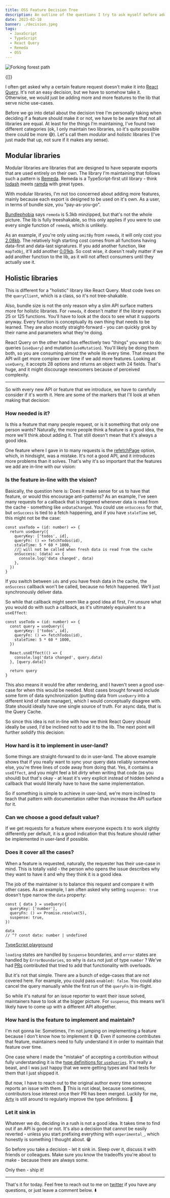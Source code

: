 ```yaml
---
title: OSS Feature Decision Tree
description: An outline of the questions I try to ask myself before adding new features
date: 2023-02-18
banner: ./decision.jpeg
tags:
  - JavaScript
  - TypeScript
  - React Query
  - Remeda
  - OSS
---
```



<img src="./decision.jpeg" alt="Forking forest path" />

<Attribution name="Jens Lelie" url="https://unsplash.com/@madebyjens" />

<Translations>{[]}</Translations>

I often get asked why a certain feature request doesn't make it into [React Query](https://tanstack.com/query/latest). It's not an easy decision, but we have to somehow take it. Otherwise, we would just be adding more and more features to the lib that serve niche use-cases.

Before we go into detail about the decision tree I'm personally taking when deciding if a feature should make it or not, we have to be aware that not all libraries are equal. At least for the things I'm maintaining, I've found two different categories (ok, I only maintain two libraries, so it's quite possible there could be more 😅). Let's call them _modular_ and _holistic_ libraries (I've just made that up, not sure if it makes any sense).

## Modular libraries

Modular libraries are libraries that are designed to have separate exports that are used entirely on their own. The library I'm maintaining that follows such a pattern is [Remeda](https://remedajs.com/). Remeda is a TypeScript-first util library - think [lodash](https://lodash.com/) meets [ramda](https://ramdajs.com/) with great types.

With modular libraries, I'm not too concerned about adding more features, mainly because each export is designed to be used on it's own. As a user, in terms of bundle size, you "pay-as-you-go".

[Bundlephobia](https://bundlephobia.com/package/remeda@1.6.1) says `remeda` is 5.3kb minzipped, but that's not the whole picture. The lib is fully treeshakable, so this only applies if you were to use every single function of `remeda`, which is unlikely.

As an example, if you're only using `omitBy` from `remeda`, it will only cost you [2.08kb](https://bundlejs.com/?bundle&q=remeda&treeshake=%5B%7B+omitBy+%7D%5D). The relatively high starting cost comes from all functions having data-first and data-last signatures. If you add another function, like `mapToObj`, it'll add another [0.01kb](https://bundlejs.com/?bundle&q=remeda&treeshake=%5B%7B+omitBy%2CmapToObj+%7D%5D). So cost wise, it doesn't really matter if we add another function to the lib, as it will not affect consumers until they actually use it.

## Holistic libraries

This is different for a "holistic" library like React Query. Most code lives on the `queryClient`, which is a class, so it's not tree-shakable.

Also, bundle size is not the only reason why a slim API surface matters more for holistic libraries. For `remeda`, it doesn't matter if the library exports 25 or 125 functions. You'll have to look at the docs to see what it supports anyway. Every function is conceptually its own thing that needs to be learned. They are also mostly straight-forward - you can quickly grok by their name and parameters what they're doing.

React Query on the other hand has effectively two "things" you want to do: queries (`useQuery`) and mutation (`useMutation`). You'll likely be doing them both, so you are consuming almost the whole lib every time. That means the API will get more complex over time if we add more features. Looking at `useQuery`, it accepts 28 options and returns an object with 24 fields. That's huge, and it might discourage newcomers because of perceived complexity.

---

So with every new API or feature that we introduce, we have to carefully consider if it's worth it. Here are some of the markers that I'll look at when making that decision:

### How needed is it?

Is this a feature that many people request, or is it something that only one person wants? Naturally, the more people think a feature is a good idea, the more we'll think about adding it. That still doesn't mean that it's always a good idea.

One feature where I gave in to many requests is the [refetchPage](https://tanstack.com/query/v4/docs/react/guides/infinite-queries#refetchpage) option, which, in hindsight, was a mistake. It's not a good API, and it introduces more problems than it solves. That's why it's so important that the features we add are in-line with our vision:

### Is the feature in-line with the vision?

Basically, the question here is: Does it make sense for us to have that feature, or would this encourage anti-patterns? As an example, I've seen many requests for a callback that is triggered whenever data is read from the cache - something like `onDataChanged`. You could use `onSuccess` for that, but `onSuccess` is tied to a fetch happening, and if you have `staleTime` set, this might not be the case:

```ts:title=onSuccess-with-staleTime {6-9}
const useTodo = (id: number) => {
  return useQuery({
    queryKey: ['todos', id],
    queryFn: () => fetchTodos(id),
    staleTime: 5 * 60 * 1000,
    //🚨 will not be called when fresh data is read from the cache
    onSuccess: (data) => {
      console.log('data changed', data)
    },
  })
}
```

If you switch between `ids` and you have fresh data in the cache, the `onSuccess` callback won't be called, because no fetch happened. We'll just synchronously deliver data.

So while that callback might seem like a good idea at first, I'm unsure what you would do with such a callback, as it's ultimately equivalent to a `useEffect`:

```ts:title=onDataChanged-with-useEffect {8-10}
const useTodo = (id: number) => {
  const query = useQuery({
    queryKey: ['todos', id],
    queryFn: () => fetchTodos(id),
    staleTime: 5 * 60 * 1000,
  })

  React.useEffect(() => {
    console.log('data changed', query.data)
  }, [query.data])

  return query
}
```

This also means it would fire after rendering, and I haven't seen a good use-case for when this would be needed. Most cases brought forward include some form of data synchronization (putting data from `useQuery` into a different kind of state manager), which I would conceptually disagree with. State should ideally have one single source of truth. For async data, that is the Query Cache.

So since this idea is not in-line with how we think React Query should ideally be used, I'd be inclined not to add it to the lib. The next point will further solidify this decision:

### How hard is it to implement in user-land?

Some things are straight-forward to do in user-land. The above example shows that if you really want to sync your query data reliably somewhere else, you're three lines of code away from doing that. Yes, it contains a `useEffect`, and you might feel a bit _dirty_ when writing that code (as you should) but that's okay - at least it's very explicit instead of hidden behind a callback that would literally have to have the same implementation.

So if something is simple to achieve in user-land, we're more inclined to teach that pattern with documentation rather than increase the API surface for it.

### Can we choose a good default value?

If we get requests for a feature where everyone expects it to work slightly differently per default, it is a good indication that this feature should rather be implemented in user-land if possible.

### Does it cover all the cases?

When a feature is requested, naturally, the requester has their use-case in mind. This is totally valid - the person who opens the issue describes why they want to have it and why they think it is a good idea.

The job of the maintainer is to balance this request and compare it with other cases. As an example, I am often asked why setting `suspense: true` doesn't type narrow the `data` property:

```ts:title=suspense
const { data } = useQuery({
  queryKey: ['number'],
  queryFn: () => Promise.resolve(5),
  suspense: true,
})

data
// ^? const data: number | undefined
```

[TypeScript playground](https://www.typescriptlang.org/play?#code/JYWwDg9gTgLgBAbwK4GcCmBFJaoE8C+cAZlBCHAOQACMAhgHYp0DGA1gPRRq3MwC0AR2x4KAWABQE5hEbwEcACa06cQgF44qTMNwAKBBLhwhOXAGk0uAFxwA2hXpIQAIxwUAugBpDxnQDF6G10ASjg1AD44AAVSEGB0ADouFAgAGwA3NF0AVmDvcSMUVDA0RjQbGChsCXxgiQklOgl2djgAPQB+IA)

`loading` states are handled by `Suspense` boundaries, and `error` states are handled by `ErrorBoundaries`, so why is `data` not just of type `number` ? We've had [PRs](https://github.com/TanStack/query/pull/4235) contributed that tried to add that functionality with overloads.

But it's not that simple. There are a bunch of edge-cases that are not covered here. For example, you could pass `enabled: false`. You could also cancel the query manually while the first run of the `queryFn` is in-flight.

So while it's natural for an issue reporter to want their issue solved, maintainers have to look at the bigger picture. For `suspense`, this means we'll likely have to come up with a different API altogether.

### How hard is the feature to implement and maintain?

I'm not gonna lie: Sometimes, I'm not jumping on implementing a feature because I don't know how to implement it 😅. Even if someone contributes that feature, maintainers need to fully understand it in order to maintain that feature over time.

One case where I made the "mistake" of accepting a contribution without fully understanding it is the [type definitions for `useQueries`](https://github.com/TanStack/query/blob/8e7a316c11924f239368cb076584cb255d5281fd/packages/react-query/src/useQueries.ts#L34-L148). It's really a beast, and I was just happy that we were getting types and had tests for them that I just shipped it.

But now, I have to reach out to the original author every time someone reports an issue with them. 🙈 This is not ideal, because sometimes, contributors lose interest once their PR has been merged. Luckily for me, [Arty](https://github.com/artysidorenko) is still around to regularly improve the type definitions. 🙏

### Let it sink in

Whatever we do, deciding in a rush is not a good idea. It takes time to find out if an API is good or not. It's also a decision that cannot be easily reverted - unless you start prefixing everything with `experimental_`, which honestly is something I thought about. 😁

So before you take a decision - let it sink in. Sleep over it, discuss it with friends or colleagues. Make sure you know the tradeoffs you're about to make - because there are always some.

Only then - ship it!

---

That's it for today. Feel free to reach out to me on [twitter](https://twitter.com/tkdodo)
if you have any questions, or just leave a comment below. ⬇️

<Comments />
